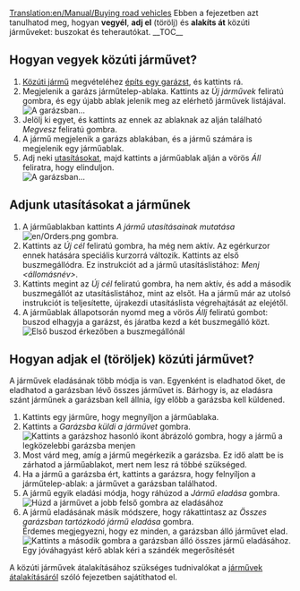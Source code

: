 [[Translation:en/Manual/Buying road vehicles]]
{{hu/Oktatás}}
Ebben a fejezetben azt tanulhatod meg, hogyan '''vegyél''', '''adj el''' (törölj) és '''alakíts át''' közúti járműveket: buszokat és teherautókat.
__TOC__ 
==Hogyan vegyek közúti járművet?==

# [[hu/Manual/Base Set/Vehicles/Közúti járművek|Közúti jármű]] megvételéhez [[hu/Manual/Garázs építése|építs egy garázst]], és kattints rá.
# Megjelenik a garázs járműtelep-ablaka. Kattints az ''Új járművek'' feliratú gombra, és egy újabb ablak jelenik meg az elérhető járművek listájával.<br/>[[File:en/tutorial bus 5.png|frame|none|A garázsban...]]
# Jelölj ki egyet, és kattints az ennek az ablaknak az alján található ''Megvesz'' feliratú gombra.
# A jármű megjelenik a garázs ablakában, és a jármű számára is megjelenik egy járműablak.
# Adj neki [[hu/Manual/Utasítások|utasításokat]], majd kattints a járműablak alján a vörös ''Áll'' feliratra, hogy elinduljon.<br/>[[File:en/stopped bus.png|frame|none|A garázsban...]]

==Adjunk utasításokat a járműnek==
# A járműablakban kattints  ''A jármű utasításainak mutatása'' [[File:en/Orders.png]] gombra.
# Kattints az ''Új cél'' feliratú gombra, ha még nem aktív. Az egérkurzor ennek hatására speciális kurzorrá változik. Kattints az első buszmegállódra. Ez instrukciót ad a jármű utasításlistához: ''Menj <állomásnév>''. 
# Kattints megint az ''Új cél'' feliratú gombra, ha nem aktív, és add a második buszmegállót az utasításlistához, mint az elsőt. Ha a jármű már az utolsó instrukciót is teljesítette, újrakezdi utasításlista végrehajtását az elejétől.
# A járműablak állapotsorán nyomd meg a vörös ''Állj'' feliratú gombot: buszod elhagyja a garázst, és járatba kezd a két buszmegálló közt.<br/>[[File:en/Tutorial bus 7.png|frame|none|Első buszod érkezőben a buszmegállónál]]

==Hogyan adjak el (töröljek) közúti járművet?==
A járművek eladásának több módja is van. Egyenként is eladhatod őket, de eladhatod a garázsban lévő összes járművet is. Bárhogy is, az eladásra szánt járműnek a garázsban kell állnia, így előbb a garázsba kell küldened.

# Kattints egy járműre, hogy megnyíljon a járműablaka.
# Kattints a ''Garázsba küldi a járművet'' gombra.<br/>[[File:en/Buying-road-vehicles-6.png|none|frame|Kattints a garázshoz hasonló ikont ábrázoló gombra, hogy a jármű a legközelebbi garázsba menjen]]
# Most várd meg, amíg a jármű megérkezik a garázsba. Ez idő alatt be is zárhatod a járműablakot, mert nem lesz rá többé szükséged.
# Ha a jármű a garázsba ért, kattints a garázsra, hogy felnyíljon a járműtelep-ablak: a járművet a garázsban találhatod.
# A jármű egyik eladási módja, hogy ráhúzod a ''Jármű eladása'' gombra.<br/>[[File:en/Buying-road-vehicles-7.png|none|frame|Húzd a járművet a jobb felső gombra az eladásához]]
# A jármű eladásának másik módszere, hogy rákattintasz az ''Összes garázsban tartózkodó jármű eladása'' gombra. <br/>Érdemes megjegyezni, hogy ez minden, a garázsban álló járművet elad.<br/>[[File:en/Buying-road-vehicles-8.png|none|frame|Kattints a második gombra a garázsban álló összes jármű eladásához. Egy jóváhagyást kérő ablak kéri a szándék megerősítését]]

A közúti járművek átalakításához szükséges tudnivalókat a [[hu/Manual/Járművek átalakítása|járművek átalakításáról]] szóló fejezetben sajátíthatod el.